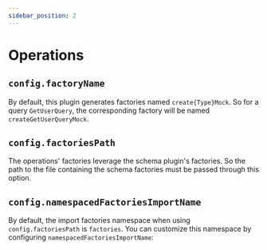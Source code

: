 ```yaml
---
sidebar_position: 2
---
```


# Operations

## `config.factoryName`

By default, this plugin generates factories named `create{Type}Mock`.
So for a query `GetUserQuery`, the corresponding factory will be named `createGetUserQueryMock`.

## `config.factoriesPath`

The operations' factories leverage the schema plugin's factories.
So the path to the file containing the schema factories must be passed through this option.

## `config.namespacedFactoriesImportName`

By default, the import factories namespace when using `config.factoriesPath` is `factories`.
You can customize this namespace by configuring `namespacedFactoriesImportName`:
